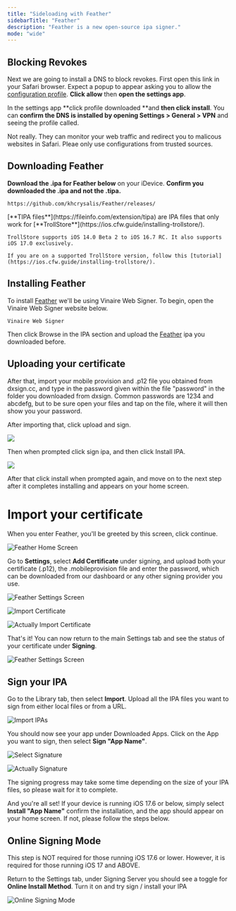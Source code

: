 ```yaml
---
title: "Sideloading with Feather"
sidebarTitle: "Feather"
description: "Feather is a new open-source ipa signer."
mode: "wide"
---
```


## Blocking Revokes

Next we are going to install a DNS to block revokes. First open this link in your Safari browser. Expect a popup to appear asking you to allow the [configuration profile](https://blog.checkpoint.com/security/malicious-configuration-profiles-ios-achilles-heel/). **Click allow** then **open the settings app**.

In the settings app \*\*click profile downloaded \*\*and **then click install**. You can **confirm the DNS is installed by opening Settings \> General \> VPN** and seeing the profile called.

<Accordion title="Are configuration profiles safe?" icon="question" iconType="regular">
  <Note>
    Not really. They can monitor your web traffic and redirect you to malicous websites in Safari. Pleae only use configurations from trusted sources.
  </Note>
</Accordion>

## Downloading Feather

**Download the .ipa for Feather below** on your iDevice. **Confirm you downloaded the .ipa and not the .tipa.**

```
https://github.com/khcrysalis/Feather/releases/
```

<Accordion title="Whats a .tipa? Is iOS 17 or iOS 18 jailbreakable?" icon="question" iconType="regular">
  <Note>
    [**TIPA files**](https://fileinfo.com/extension/tipa) are IPA files that only work for [**TrollStore**](https://ios.cfw.guide/installing-trollstore/).

    TrollStore supports iOS 14.0 Beta 2 to iOS 16.7 RC. It also supports iOS 17.0 exclusively.

    If you are on a supported TrollStore version, follow this [tutorial](https://ios.cfw.guide/installing-trollstore/).
  </Note>
</Accordion>

## Installing Feather

To install [Feather](http://github.com/khcrysalis/Feather/) we'll be using Vinaire Web Signer. To begin, open the Vinaire Web Signer website below.

```
Vinaire Web Signer
```

Then click Browse in the IPA section and upload the [Feather](http://github.com/khcrysalis/Feather/) ipa you downloaded before.

## Uploading your certificate

After that, import your mobile provision and .p12 file you obtained from dxsign.cc, and type in the password given within the file "password" in the folder you downloaded from dxsign. Common passwords are 1234 and abcdefg, but to be sure open your files and tap on the file, where it will then show you your password.

After importing that, click upload and sign.

![](/uploadandsign.png)

Then when prompted click sign ipa, and then click Install IPA.

![](/install.png)

After that click install when prompted again, and move on to the next step after it completes installing and appears on your home screen.

# Import your certificate

When you enter Feather, you'll be greeted by this screen, click continue.

![Feather Home Screen](/images/Feather/home_screen.jpeg)

Go to **Settings**, select **Add Certificate** under signing, and upload both your certificate (.p12), the .mobileprovision file and enter the password, which can be downloaded from our dashboard or any other signing provider you use.

![Feather Settings Screen](/images/Feather/settings_screen.jpeg)

![Import Certificate](/images/Feather/import_certificate.jpeg)

![Actually Import Certificate](/images/Feather/actually_import_certificate.jpeg)

That's it\! You can now return to the main Settings tab and see the status of your certificate under **Signing**.

![Feather Settings Screen](/images/Feather/settings_screen_with_cert.jpeg)

## Sign your IPA

Go to the Library tab, then select **Import**. Upload all the IPA files you want to sign from either local files or from a URL.

![Import IPAs](/images/Feather/import.jpeg)

You should now see your app under Downloaded Apps. Click on the App you want to sign, then select **Sign "App Name"**.

![Select Signature](/images/Feather/select_signature.jpeg)

![Actually Signature](/images/Feather/signature.jpeg)

The signing progress may take some time depending on the size of your IPA files, so please wait for it to complete.

And you're all set\! If your device is running iOS 17.6 or below, simply select **Install "App Name"** confirm the installation, and the app should appear on your home screen. If not, please follow the steps below.

## Online Signing Mode

<Warning>
  This step is NOT required for those running iOS 17.6 or lower. However, it is required for those running iOS 17 and ABOVE.
</Warning>

Return to the Settings tab, under Signing Server you should see a toggle for **Online Install Method**. Turn it on and try sign / install your IPA

![Online Signing Mode](/images/Feather/online-signing.jpeg)